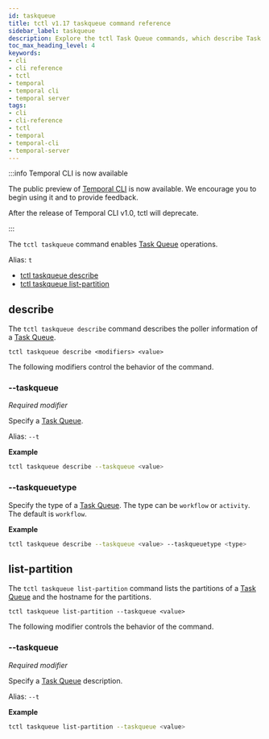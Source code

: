 ```yaml
---
id: taskqueue
title: tctl v1.17 taskqueue command reference
sidebar_label: taskqueue
description: Explore the tctl Task Queue commands, which describe Task Queues and list the partitions of a Task Queue in a Temporal Cluster.
toc_max_heading_level: 4
keywords:
- cli
- cli reference
- tctl
- temporal
- temporal cli
- temporal server
tags:
- cli
- cli-reference
- tctl
- temporal
- temporal-cli
- temporal-server
---
```


<!-- THIS FILE IS GENERATED. DO NOT EDIT THIS FILE DIRECTLY -->

:::info Temporal CLI is now available

The public preview of [Temporal CLI](/cli) is now available.
We encourage you to begin using it and to provide feedback.

After the release of Temporal CLI v1.0, tctl will deprecate.

:::

The `tctl taskqueue` command enables [Task Queue](/workers#task-queue) operations.

Alias: `t`

- [tctl taskqueue describe](#describe)
- [tctl taskqueue list-partition](#list-partition)

## describe

The `tctl taskqueue describe` command describes the poller information of a [Task Queue](/workers#task-queue).

`tctl taskqueue describe <modifiers> <value>`

The following modifiers control the behavior of the command.

### --taskqueue

_Required modifier_

Specify a [Task Queue](/workers#task-queue).

Alias: `--t`

**Example**

```bash
tctl taskqueue describe --taskqueue <value>
```

### --taskqueuetype

Specify the type of a [Task Queue](/workers#task-queue).
The type can be `workflow` or `activity`.
The default is `workflow`.

**Example**

```bash
tctl taskqueue describe --taskqueue <value> --taskqueuetype <type>
```

## list-partition

The `tctl taskqueue list-partition` command lists the partitions of a [Task Queue](/workers#task-queue) and the hostname for the partitions.

`tctl taskqueue list-partition --taskqueue <value>`

The following modifier controls the behavior of the command.

### --taskqueue

_Required modifier_

Specify a [Task Queue](/workers#task-queue) description.

Alias: `--t`

**Example**

```bash
tctl taskqueue list-partition --taskqueue <value>
```

